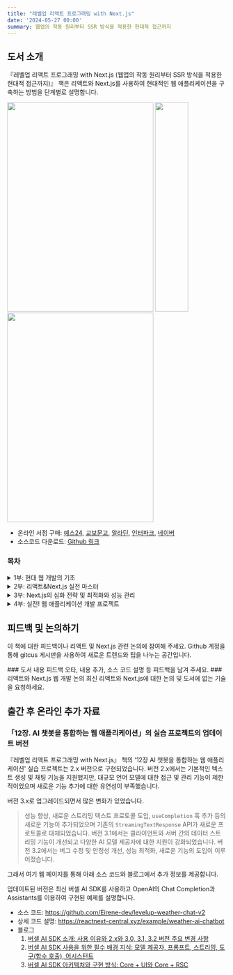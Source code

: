 ```yaml
---
title: "레벨업 리액트 프로그래밍 with Next.js"
date: '2024-05-27 00:00'
summary: 웹앱의 작동 원리부터 SSR 방식을 적용한 현대적 접근까지
---
```


<TOCInline toc={props.toc} asDisclosure />

## 도서 소개

『레벨업 리액트 프로그래밍 with Next.js (웹앱의 작동 원리부터 SSR 방식을 적용한 현대적 접근까지)』 책은 리액트와 Next.js를 사용하여 현대적인 웹 애플리케이션을 구축하는 방법을 단계별로 설명합니다.

<div className="flex flex-col sm:flex-row justify-center p-0">
  <Image src="/static/images/levelup/cover_front.png" width="336" height="480" className="w-auto sm:w-auto"/>
  <Image src="/static/images/levelup/cover_middle.png" width="76" height="480" className="hidden sm:block w-auto sm:w-auto"/>
  <Image src="/static/images/levelup/cover_back.png" width="336" height="480" className="hidden sm:block w-auto sm:w-auto"/>
</div>


- 온라인 서점 구매: [예스24](https://www.yes24.com/Product/Goods/126689601), [교보문고](https://product.kyobobook.co.kr/detail/S000213362009), [알라딘](https://www.aladin.co.kr/shop/wproduct.aspx?ISBN=K922931869&start=pnaver_02), [인터파크](http://inpk.kr/s0gB), [네이버](https://search.shopping.naver.com/book/catalog/47914364633?query=next.js&NaPm=ct%3Dlwq2046o%7Cci%3Dd710a4ca10abfaf597b712254a8ae6a27424ba6b%7Ctr%3Dboksl%7Csn%3D95694%7Chk%3D0fdbb5df1d190857a7cf4027e212c1b90a7b7d43)
- 소스코드 다운로드: [Github 링크](https://github.com/bjpublic/react_programming_with_Next.js)

### 목차

<details>
  <summary>1부: 현대 웹 개발의 기초</summary>

👉 1장. 리액트와 Next.js를 통한 웹 개발 혁신
  - 1.1 리액트와 Next.js는 무엇인가?
  - 1.2 리액트와 Next.js로 얻는 사용자 경험 향상
  - 1.3 리액트와 Next.js를 통한 개발자 생산성의 제고
  - 1.4 왜 Next.js인가?
  - 1.5 요약 및 연습 문제

👉 2장. 웹 세계의 이해
  - 2.1 웹의 기초: 웹 개발 히스토리
  - 2.2 렌더링의 이해: 브라우저에서의 웹 페이지 렌더링 메커니즘
  - 2.3 웹의 기본 구성 요소: HTML, CSS, 자바스크립트
  - 2.4 네트워킹 기초: 도메인, URL, 라우팅
  - 2.5 인프라 구조: 웹 서버, 엣지, CDN
  - 2.6 웹 개발의 필수 구성 요소: 주요 기술과 도구의 통합
  - 2.7 요약 및 연습 문제

👉 3장. 현대 웹 개발의 고급 기법
  - 3.1 Next.js 렌더링의 신세계: SSR, CSR, 하이드레이션, 웹 스트리밍
  - 3.2 코드 유지 보수성의 탁월함: 모듈화와 함수형 프로그래밍 접근 방식
  - 3.3 배포 및 운영 최적화 전략: 서버 아키텍처의 다양한 옵션
  - 3.4 현대 웹 프레임워크와 라이브러리: 리액트, 앵귤러, 뷰, 스벨트
  - 3.5 코어 웹 바이탈: 사용자 경험을 개선하는 접근
  - 3.6 요약 및 연습 문제
</details>

<details>
  <summary>2부: 리액트&Next.js 실전 마스터</summary>

👉 4장. 효율적인 웹 개발 환경 구축

  - 4.1 개발 도구 및 라이브러리 설치
  - 4.2 Next.js 설치
  - 4.3 첫 Next.js 프로젝트 시작: 보일러플레이트 애플리케이션
  - 4.4 생산성을 높이는 개발 환경 설정
  - 4.5 개발 환경의 보안과 유지 보수

👉 5장. 웹 애플리케이션의 뼈대 만들기

  - 5.1 Next.js를 위한 리액트 개요
  - 5.2 리액트 컴포넌트와 속성
  - 5.3 리액트 사용자 상호 작용과 상태 관리
  - 5.4 리액트의 고급 개념과 패턴
  - 5.5 반응형 내비게이션 메뉴 실습하기

👉 6장. 최적의 Next.js 애플리케이션 구조 설계

  - 6.1 Next.js 프로젝트 구조와 조직화
  - 6.2 Next.js 앱 라우터 기반 라우팅 기법
  - 6.3 라우팅 시 특정 상황에 대한 UI 처리
  - 6.4 CSS 스타일과 디자인 적용
  - 6.5 Next.js의 내장 기능을 활용한 이미지, 폰트, 외부 스크립트 최적화

</details>

<details>
  <summary>3부: Next.js의 심화 전략 및 최적화와 성능 관리</summary>

👉 8장. Next.js 고급 기법 탐구

  - 8.1 병렬 라우트 및 경로 가로채기
  - 8.2 라우터 핸들러: 동적 라우팅 관리
  - 8.3 미들웨어: 서버의 요청 완료 전 효율적 처리
  - 8.4 i18n: 다국어 제공
  - 8.5 폼 및 변형: 서버 액션
  - 8.6 메타데이터 관리
  - 8.7 지연 로딩 성능 최적화
  - 8.8 MDX 사용
  - 8.9 콘텐츠 개발을 효율화하는 초안 모드
  - 8.10 콘텐츠 보안 정책
  - 8.11 인증: 사용자 보안 관리

👉 9장. 안정적으로 서비스하는 배포 및 전략

  - 9.1 웹 애플리케이션을 운영하는 빌드 최적화
  - 9.2 다양한 배포 옵션
  - 9.3 Next.js 배포 최적화 및 관리 전략
  - 9.4 소프트웨어 장애 복구와 안정성

👉 10장. Next.js 애플리케이션 테스팅 및 성능 측정과 최적화

  - 10.1 단위 및 통합 테스트: Jest와 리액트 테스팅 라이브러리
  - 10.2 E2E 테스트: Cypress, Playwright
  - 10.3 웹 바이탈: Next.js의 내장 기능을 활용한 성능 측정
  - 10.4 성능을 최적화하는 크롬 개발자 도구와 라이트 하우스

</details>

<details>
  <summary>4부: 실전! 웹 애플리케이션 개발 프로젝트</summary>

👉 11장. 차트 중심 대시보드 설계

  - 11.1 프로젝트 소개 및 라이브러리 설정
  - 11.2 웹 애플리케이션 스타일링 및 메인 페이지 구축
  - 11.3 버셀 Postgres 데이터베이스 생성 및 환경 변수 설정
  - 11.4 인증 환경 설정과 회원가입 및 로그인 구현
  - 11.5 대시보드 사용자 인터페이스 개선: 사이드 메뉴 구현
  - 11.6 사용자 계정 관리 및 API 사용 키 발급
  - 11.7 프로젝트 관리
  - 11.8 웹 바이탈 지표 정보 추출과 수집
  - 11.9 라우터 핸들러를 통한 데이터 수신 및 데이터베이스 저장
  - 11.10 대시보드 UI 구성
  - 11.11 버셀 배포 플랫폼에 배포 및 업데이트 필요 사항

👉 12장. AI 챗봇을 통합하는 웹 애플리케이션

  - 12.1 프로젝트 소개와 라이브러리 설정
  - 12.2 웹 애플리케이션 스타일링 및 메인 레이아웃 구성
  - 12.3 OpenAI API와 버셀 AI SDK 알아보기
  - 12.4 날씨 대화에서 구조화된 데이터 추출하기
  - 12.5 현재 날씨 정보를 컴포넌트 UI로 제공하는 챗봇 만들기
  - 12.6 날씨 AI 챗봇 구현 완성
  - 12.7 추가로 고려해볼 사항

👉 13장. 전자 상거래 사이트

  - 13.1 프로젝트 소개 및 라이브러리 설정
  - 13.2 쇼피파이와의 헤드리스 스토어프런트 통합
  - 13.3 전자 상거래 사이트를 개발하는 베스트 프랙티스
  - 13.4 추가로 고려해볼 사항

</details>

## 피드백 및 논의하기

이 책에 대한 피드백이나 리액트 및 Next.js 관련 논의에 참여해 주세요. Github 계정을 통해 gitcus 게시판을 사용하여 새로운 트렌드와 팁을 나누는 공간입니다.

<div className="grid grid-cols-1 sm:grid-cols-2 gap-4">
  <Card href="/levelup/book/feedback">
    ### 도서 내용 피드백
    오타, 내용 추가, 소스 코드 설명 등 피드백을 남겨 주세요.
  </Card>

  <Card href="/levelup/book/discussion">
    ### 리액트와 Next.js 웹 개발 논의
    최신 리액트와 Next.js에 대한 논의 및 도서에 없는 기술을 요청하세요.
  </Card>
</div>



## 출간 후 온라인 추가 자료

### 「12장. AI 챗봇을 통합하는 웹 애플리케이션」의 실습 프로젝트의 업데이트 버전

『레벨업 리액트 프로그래밍 with Next.js』 책의 '12장 AI 챗봇을 통합하는 웹 애플리케이션' 실습 프로젝트는 2.x 버전으로 구현되었습니다. 버전 2.x에서는 기본적인 텍스트 생성 및 채팅 기능을 지원했지만, 대규모 언어 모델에 대한 접근 및 관리 기능이 제한적이었으며 새로운 기능 추가에 대한 유연성이 부족했습니다.

버전 3.x로 업그레이드되면서 많은 변화가 있었습니다.

> 성능 향상, 새로운 스트리밍 텍스트 프로토콜 도입, `useCompletion` 훅 추가 등의 새로운 기능이 추가되었으며 기존의 `StreamingTextResponse` API가 새로운 프로토콜로 대체되었습니다. 버전 3.1에서는 클라이언트와 서버 간의 데이터 스트리밍 기능이 개선되고 다양한 AI 모델 제공자에 대한 지원이 강화되었습니다. 버전 3.2에서는 버그 수정 및 안정성 개선, 성능 최적화, 새로운 기능의 도입이 이루어졌습니다.

그래서 여기 웹 페이지를 통해 아래 소스 코드와 블로그에서 추가 정보를 제공합니다.

<Callout type="warning" icon="날씨 AI 챗봇 v2">

업데이트된 버전은 최신 버셀 AI SDK를 사용하고 OpenAI의 Chat Completion과 Assistants를 이용하여 구현된 예제를 설명합니다.

- 소스 코드: https://github.com/Eirene-dev/levelup-weather-chat-v2
- 상세 코드 설명: https://reactnext-central.xyz/example/weather-ai-chatbot
- 블로그
  1. [버셀 AI SDK 소개: 사용 이유와 2.x와 3.0, 3.1, 3.2 버전 주요 변경 사항](/blog/ai/vercel-ai-sdk-overview)
  2. [버셀 AI SDK 사용을 위한 필수 배경 지식: 모델 제공자, 프롬프트, 스트리밍, 도구(함수 호출), 어시스턴트](/blog/ai/background-for-vercel-ai-sdk)
  3. [버셀 AI SDK 아키텍처와 구현 방식: Core + UI와 Core + RSC](/blog/ai/architecture-for-vercel-ai-sdk)

</Callout>
